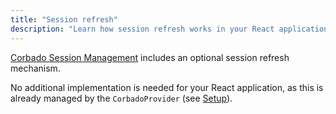 ```yaml
---
title: "Session refresh"
description: "Learn how session refresh works in your React application."
---
```


[Corbado Session Management](/corbado-complete/sessions/overview) includes an optional session refresh mechanism.

No additional implementation is needed for your React application, as this is already managed by the `CorbadoProvider` (see [Setup](/corbado-complete/frontend-integration/react)).